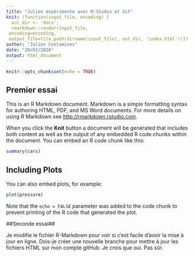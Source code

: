 ```yaml
---
title: "Julien expérimente avec R-Studio et Git"
knit: (function(input_file, encoding) {
  out_dir <- 'docs';
  rmarkdown::render(input_file,
 encoding=encoding,
 output_file=file.path(dirname(input_file), out_dir, 'index.html'))})
author: "Julien Contamines"
date: "20/02/2020"
output: html_document
---
```


```r
knitr::opts_chunk$set(echo = TRUE)
```

## Premier essai

This is an R Markdown document. Markdown is a simple formatting syntax for authoring HTML, PDF, and MS Word documents. For more details on using R Markdown see <http://rmarkdown.rstudio.com>.

When you click the **Knit** button a document will be generated that includes both content as well as the output of any embedded R code chunks within the document. You can embed an R code chunk like this:

```r
summary(cars)
```

## Including Plots

You can also embed plots, for example:

```r
plot(pressure)
```

Note that the `echo = FALSE` parameter was added to the code chunk to prevent printing of the R code that generated the plot.

##Seconde essai##

Je modifie le fichier R-Markdown pour voir si c'est facile d'avoir la mise à jour en ligne. 
Dois-je créer une nouvelle branche pour mettre à jour les fichiers HTML sur mon compte gitHub. Je crois que oui. Pas sûr.
